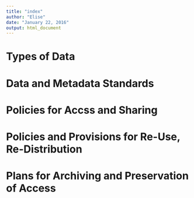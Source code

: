 ```yaml
---
title: "index"
author: "Elise"
date: "January 22, 2016"
output: html_document
---
```


# Types of Data

# Data and Metadata Standards

# Policies for Accss and Sharing

# Policies and Provisions for Re-Use, Re-Distribution

# Plans for Archiving and Preservation of Access